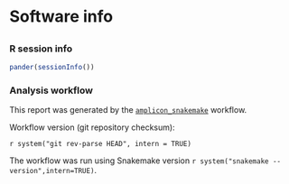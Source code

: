 Software info
=====================================

## {.tabset}

### R session info

```r
pander(sessionInfo())
```

### Analysis workflow

This report was generated by the [`amplicon_snakemake`](https://github.com/gputzel/amplicon_snakemake) workflow.

Workflow version (git repository checksum):

`r system("git rev-parse HEAD", intern = TRUE)`

The workflow was run using Snakemake version `r system("snakemake --version",intern=TRUE)`.

